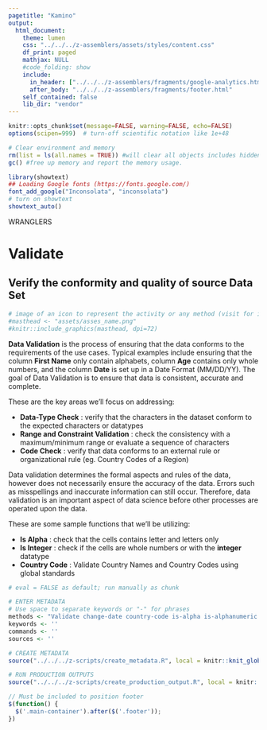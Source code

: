 ```yaml
---
pagetitle: "Kamino"
output: 
  html_document:
    theme: lumen
    css: "../../../z-assemblers/assets/styles/content.css"
    df_print: paged
    mathjax: NULL
    #code_folding: show
    include:
      in_header: ["../../../z-assemblers/fragments/google-analytics.html", "../../../z-assemblers/fragments/header.html"]
      after_body: "../../../z-assemblers/fragments/footer.html"
    self_contained: false
    lib_dir: "vendor"
---
```


```r

knitr::opts_chunk$set(message=FALSE, warning=FALSE, echo=FALSE)
options(scipen=999)  # turn-off scientific notation like 1e+48

# Clear environment and memory
rm(list = ls(all.names = TRUE)) #will clear all objects includes hidden objects.
gc() #free up memory and report the memory usage.

library(showtext)
## Loading Google fonts (https://fonts.google.com/)
font_add_google("Inconsolata", "inconsolata")
# turn on showtext
showtext_auto()

```

<div class="activity">
WRANGLERS  
</div>

# Validate
## Verify the conformity and quality of source Data Set

```r
# image of an icon to represent the activity or any method (visit for icon https://thenounproject.com/search/?q=attribute&i=4326168)
#masthead <- "assets/asses_name.png"
#knitr::include_graphics(masthead, dpi=72)

```

__Data Validation__ is the process of ensuring that the data conforms to the requirements of the use cases. Typical examples include ensuring that the column __First Name__ only contain alphabets, column __Age__ contains only whole numbers, and the column __Date__ is set up in a Date Format (MM/DD/YY). The goal of Data Validation is to ensure that data is consistent, accurate and complete.  


These are the key areas we'll focus on addressing:

* __Data-Type Check__ : verify that the characters in the dataset conform to the expected characters or datatypes
* __Range and Constraint Validation__ : check the consistency with a maximum/minimum range or evaluate a sequence of characters
* __Code Check__ : verify that data conforms to an external rule or organizational rule (eg. Country Codes of a Region)

Data validation determines the formal aspects and rules of the data, however does not necessarily ensure the accuracy of the data. Errors such as misspellings and inaccurate information can still occur. Therefore, data validation is an important aspect of data science before other processes are operated upon the data. 

These are some sample functions that we'll be utilizing:

* __Is Alpha__ : check that the cells contains letter and letters only
* __Is Integer__ : check if the cells are whole numbers or with the __integer__ datatype
* __Country Code__ : Validate Country Names and Country Codes using global standards

```r

# eval = FALSE as default; run manually as chunk

# ENTER METADATA
# Use space to separate keywords or "-" for phrases
methods <- "Validate change-date country-code is-alpha is-alphanumeric is-date is-decimal is-divisible is-empty is-integer is-length is-logical is-longitude is-numeric" # mostly used in wranglers and analytics
keywords <- ''
commands <- ''
sources <- ''

# CREATE METADATA
source("../../../z-scripts/create_metadata.R", local = knitr::knit_global())

# RUN PRODUCTION OUTPUTS
source("../../../z-scripts/create_production_output.R", local = knitr::knit_global())


```


```js

// Must be included to position footer
$(function() {
  $('.main-container').after($('.footer'));
})

```

